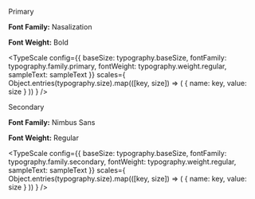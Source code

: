 
<Meta title="Design Tokens/Type Scale" />


<Title>Type Scale</Title>

<Subtitle>Primary</Subtitle>

**Font Family:** Nasalization

**Font Weight:** Bold

<TypeScale 
    config={{
        baseSize: typography.baseSize, 
        fontFamily: typography.family.primary, 
        fontWeight: typography.weight.regular,
        sampleText: sampleText 
    }}
    scales={
        Object.entries(typography.size).map(([key, size]) => (
            { 
                name: key, 
                value: size
            }
        ))
    }
/>

<Subtitle>Secondary</Subtitle>

**Font Family:** Nimbus Sans

**Font Weight:** Regular

<TypeScale 
    config={{
        baseSize: typography.baseSize, 
        fontFamily: typography.family.secondary, 
        fontWeight: typography.weight.regular,
        sampleText: sampleText 
    }}
    scales={
        Object.entries(typography.size).map(([key, size]) => (
            { 
                name: key, 
                value: size
            }
        ))
    }
/>
